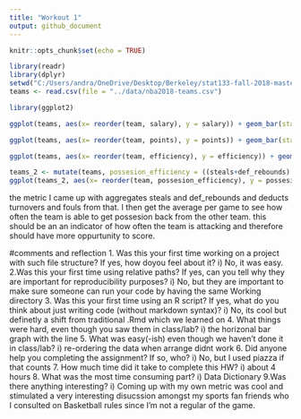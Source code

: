 ```yaml
---
title: "Workout 1"
output: github_document
---
```


```r
knitr::opts_chunk$set(echo = TRUE)
```
```r
library(readr)
library(dplyr)
setwd("C:/Users/andra/OneDrive/Desktop/Berkeley/stat133-fall-2018-master/hws/workout01/code")
teams <- read.csv(file = "../data/nba2018-teams.csv")
```
```r
library(ggplot2)

ggplot(teams, aes(x= reorder(team, salary), y = salary)) + geom_bar(stat= 'identity') +coord_flip() + ylab("Salary (in Millions)") + xlab("Team") + geom_hline(aes(mean(teams$salary)), yintercept = mean(teams$salary), col = 'red', size = 2)
```

```r
ggplot(teams, aes(x= reorder(team, points), y = points)) + geom_bar(stat= 'identity') +coord_flip() + ylab("Points") + xlab("Team") + geom_hline(aes(mean(teams$points)), yintercept = mean(teams$points), col = 'red', size = 2)
```

```r
ggplot(teams, aes(x= reorder(team, efficiency), y = efficiency)) + geom_bar(stat= 'identity') +coord_flip() + ylab("efficiency") + xlab("Team") + geom_hline(aes(mean(teams$efficiency)), yintercept = mean(teams$efficiency), col = 'red', size = 2)
```

```r
teams_2 <- mutate(teams, possesion_efficiency = ((steals+def_rebounds) - (turnovers)) / 82)
ggplot(teams_2, aes(x= reorder(team, possesion_efficiency), y = possesion_efficiency)) + geom_bar(stat= 'identity') +coord_flip() + ylab("Possesion Efficiency") + xlab("Team") + geom_hline(aes(mean(teams_2$ppossesion_efficiency)), yintercept = mean(teams_2$possesion_efficiency), col = 'red', size = 2)
```

the metric I came up with aggregates steals and def_rebounds and deducts turnovers and fouls from that. I then get the average per game to see how often the team is able to get possesion back from the other team. this should be an an indicator of how often the team is attacking and therefore should have more oppurtunity to score.

#comments and reflection
1. Was this your first time working on a project with such file structure? If yes, how doyou feel about it?
    i) No, it was easy.
2.Was this your first time using relative paths? If yes, can you tell why they are important for reproducibility purposes?
    i) No, but they are important to make sure someone can run your code by having the same Working directory
3. Was this your first time using an R script? If yes, what do you think about just writing code (without markdown syntax)?
    i) No, its cool but definetly a shift from traditional .Rmd which we learned on
4. What things were hard, even though you saw them in class/lab?
    i) the horizonal bar graph with the line
5. What was easy(-ish) even though we haven't done it in class/lab?
    i) re-ordering the data when arrange didnt work
6. Did anyone help you completing the assignment? If so, who?
    i) No, but I used piazza if that counts
7. How much time did it take to complete this HW?
    i) about 4 hours
8. What was the most time consuming part?
    i) Data Dictionary
9.Was there anything interesting?
    i) Coming up with my own metric was cool and stimulated a very interesting disucssion amongst my sports fan friends who I consulted on Basketball rules since I'm not a regular of the game.
